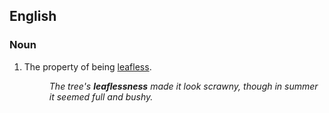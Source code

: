 ==English==

===Noun===
{{en-noun|-}}

#The property of being [[leafless]].
#:''The tree's '''leaflessness''' made it look scrawny, though in summer it seemed full and bushy.''